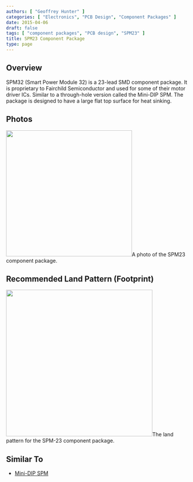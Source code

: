 ```yaml
---
authors: [ "Geoffrey Hunter" ]
categories: [ "Electronics", "PCB Design", "Component Packages" ]
date: 2015-04-06
draft: false
tags: [ "component packages", "PCB design", "SPM23" ]
title: SPM23 Component Package
type: page
---
```



## Overview

SPM32 (Smart Power Module 32) is a 23-lead SMD component package. It is proprietary to Fairchild Semiconductor and used for some of their motor driver ICs. Similar to a through-hole version called the Mini-DIP SPM. The package is designed to have a large flat top surface for heat sinking.

## Photos


<Image src={spm23_component_package_photo} width="344px">A photo of the SPM23 component package.</Image>

## Recommended Land Pattern (Footprint)


<Image src={component_package_spm_23_land_pattern} width="400px">The land pattern for the SPM-23 component package.</Image>

## Similar To

* [Mini-DIP SPM](/pcb-design/component-packages/mini-dip-spm-component-package/)
